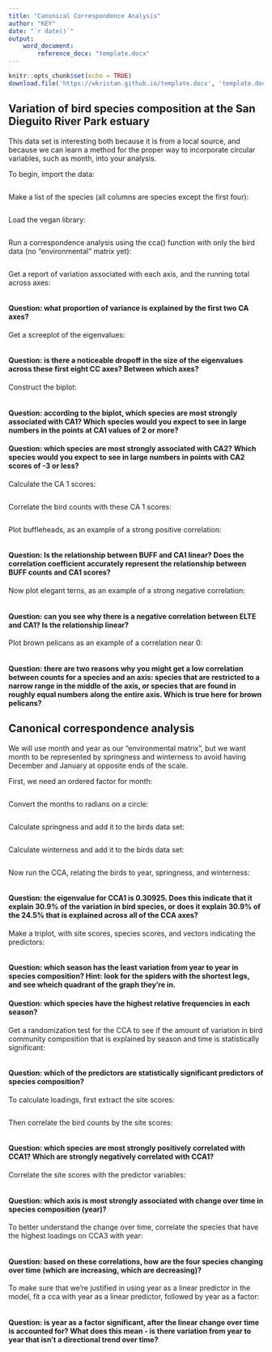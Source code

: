 ```yaml
---
title: "Canonical Correspondence Analysis"
author: "KEY"
date: "`r date()`"
output: 
    word_document: 
        reference_docx: "template.docx"
---
```


```r
knitr::opts_chunk$set(echo = TRUE)
download.file('https://wkristan.github.io/template.docx', 'template.docx', mode = 'wb')
```

## Variation of bird species composition at the San Dieguito River Park estuary

This data set is interesting both because it is from a local source, and because we can learn a method for the proper way to incorporate circular variables, such as month, into your analysis.

To begin, import the data:


```r



```

Make a list of the species (all columns are species except the first four):

```r



```

Load the vegan library:

```r



```

Run a correspondence analysis using the cca() function with only the bird data (no "environmental" matrix yet):

```r



```

Get a report of variation associated with each axis, and the running total across axes:

```r



```

#### Question: what proportion of variance is explained by the first two CA axes?

>

Get a screeplot of the eigenvalues:

```r



```

#### Question: is there a noticeable dropoff in the size of the eigenvalues across these first eight CC axes? Between which axes?

>

Construct the biplot:

```r



```

#### Question: according to the biplot, which species are most strongly associated with CA1? Which species would you expect to see in large numbers in the points at CA1 values of 2 or more?

>

#### Question: which species are most strongly associated with CA2? Which species would you expect to see in large numbers in points with CA2 scores of -3 or less?

>

Calculate the CA 1 scores:

```r



```

Correlate the bird counts with these CA 1 scores:

```r



```

Plot buffleheads, as an example of a strong positive correlation:

```r



```

#### Question: Is the relationship between BUFF and CA1 linear? Does the correlation coefficient accurately represent the relationship between BUFF counts and CA1 scores?

>

Now plot elegant terns, as an example of a strong negative correlation:

```r



```

#### Question: can you see why there is a negative correlation between ELTE and CA1? Is the relationship linear?

>


Plot brown pelicans as an example of a correlation near 0:

```r



```

#### Question: there are two reasons why you might get a low correlation between counts for a species and an axis: species that are restricted to a narrow range in the middle of the axis, or species that are found in roughly equal numbers along the entire axis. Which is true here for brown pelicans?

>

## Canonical correspondence analysis

We will use month and year as our "environmental matrix", but we want month to be represented by springness and winterness to avoid having December and January at opposite ends of the scale.

First, we need an ordered factor for month:

```r



```

Convert the months to radians on a circle:

```r



```

Calculate springness and add it to the birds data set:

```r



```

Calculate winterness and add it to the birds data set:

```r



```

Now run the CCA, relating the birds to year, springness, and winterness:

```r



```

#### Question: the eigenvalue for CCA1 is 0.30925. Does this indicate that it explain 30.9% of the variation in bird species, or does it explain 30.9% of the 24.5% that is explained across all of the CCA axes?

>

Make a triplot, with site scores, species scores, and vectors indicating the predictors:

```r



```

#### Question: which season has the least variation from year to year in species composition? Hint: look for the spiders with the shortest legs, and see wheich quadrant of the graph they're in.

>

#### Question: which species have the highest relative frequencies in each season?

>

Get a randomization test for the CCA to see if the amount of variation in bird community composition that is explained by season and time is statistically significant:

```r



```

#### Question: which of the predictors are statistically significant predictors of species composition?

>

To calculate loadings, first extract the site scores:

```r



```

Then correlate the bird counts by the site scores:

```r



```

#### Question: which species are most strongly positively correlated with CCA1? Which are strongly negatively correlated with CCA1?

>

Correlate the site scores with the predictor variables:

```r



```

#### Question: which axis is most strongly associated with change over time in species composition (year)?

>

To better understand the change over time, correlate the species that have the highest loadings on CCA3 with year:

```r



```

#### Question: based on these correlations, how are the four species changing over time (which are increasing, which are decreasing)?

>


To make sure that we're justified in using year as a linear predictor in the model, fit a cca with year as a linear predictor, followed by year as a factor:

```r



```

#### Question: is year as a factor significant, after the linear change over time is accounted for? What does this mean - is there variation from year to year that isn't a directional trend over time?

>